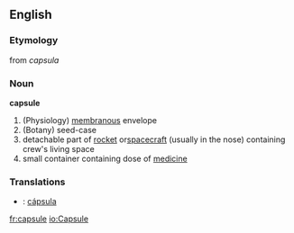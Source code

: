 ==English==
===Etymology===
from {{L.}} ''capsula''

===Noun===
'''capsule'''
#(Physiology) [[membranous]] envelope
#(Botany) seed-case
#detachable part of [[rocket]] or[[ spacecraft]] (usually in the nose) containing crew's living space
#small container containing dose of [[medicine]]

===Translations===
*{{pt}}: [[:pt:cápsula|cápsula]]

[[fr:capsule]]
[[io:Capsule]]